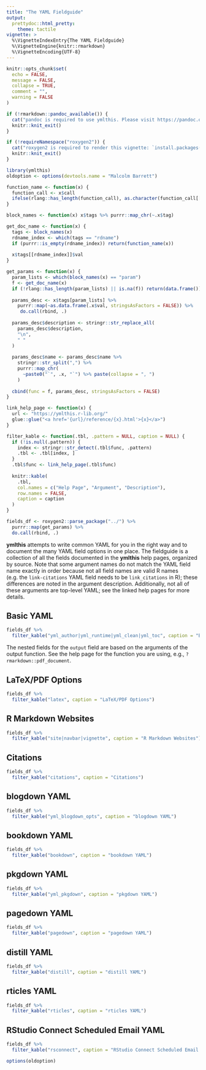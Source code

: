 ```yaml
---
title: "The YAML Fieldguide"
output: 
  prettydoc::html_pretty:
    theme: tactile
vignette: >
  %\VignetteIndexEntry{The YAML Fieldguide}
  %\VignetteEngine{knitr::rmarkdown}
  %\VignetteEncoding{UTF-8}
---
```


```r
knitr::opts_chunk$set(
  echo = FALSE,
  message = FALSE,
  collapse = TRUE,
  comment = "", 
  warning = FALSE
)
```


```r
if (!rmarkdown::pandoc_available()) {
  cat("pandoc is required to use ymlthis. Please visit https://pandoc.org/ for more information.")
  knitr::knit_exit()
}
```


```r
if (!requireNamespace("roxygen2")) {
  cat("roxygen2 is required to render this vignette: `install.packages('roxygen2'`")
  knitr::knit_exit()
}
```

```r
library(ymlthis)
oldoption <- options(devtools.name = "Malcolm Barrett")

function_name <- function(x) {
  function_call <- x$call
  ifelse(rlang::has_length(function_call), as.character(function_call[[2]]), NA)
}

block_names <- function(x) x$tags %>% purrr::map_chr(~.x$tag)

get_doc_name <- function(x) {
  tags <- block_names(x)
  rdname_index <- which(tags == "rdname")
  if (purrr::is_empty(rdname_index)) return(function_name(x))
  
  x$tags[[rdname_index]]$val
}

get_params <- function(x) {
  param_lists <- which(block_names(x) == "param")
  f <- get_doc_name(x)
  if (!rlang::has_length(param_lists) || is.na(f)) return(data.frame())
  
  params_desc <- x$tags[param_lists] %>% 
    purrr::map(~as.data.frame(.x$val, stringsAsFactors = FALSE)) %>% 
     do.call(rbind, .)
  
  params_desc$description <- stringr::str_replace_all(
    params_desc$description, 
    "\n", 
    " "
  )
  
  params_desc$name <- params_desc$name %>% 
    stringr::str_split(",") %>% 
    purrr::map_chr(
      ~paste0("`", .x, "`") %>% paste(collapse = ", ")
    )
  
  cbind(func = f, params_desc, stringsAsFactors = FALSE)
}

link_help_page <- function(x) {
  url <- "https://ymlthis.r-lib.org/"
  glue::glue("<a href='{url}/reference/{x}.html'>{x}</a>")
} 

filter_kable <- function(.tbl, .pattern = NULL, caption = NULL) {
  if (!is.null(.pattern)) {
    index <- stringr::str_detect(.tbl$func, .pattern)
    .tbl <- .tbl[index, ]
  }
  .tbl$func <- link_help_page(.tbl$func)
  
  knitr::kable(
    .tbl, 
    col.names = c("Help Page", "Argument", "Description"), 
    row.names = FALSE, 
    caption = caption
  )
}

fields_df <- roxygen2::parse_package("../") %>% 
  purrr::map(get_params) %>% 
  do.call(rbind, .)
```

**ymlthis** attempts to write common YAML for you in the right way and to document the many YAML field options in one place. The fieldguide is a collection of all the fields documented in the **ymlthis** help pages, organized by source. Note that some argument names do not match the YAML field name exactly in order because not all field names are valid R names (e.g. the `link-citations` YAML field needs to be `link_citations` in R); these differences are noted in the argument description. Additionally, not all of these arguments are top-level YAML; see the linked help pages for more details.

## Basic YAML

```r
fields_df %>% 
  filter_kable("yml_author|yml_runtime|yml_clean|yml_toc", caption = "Basic YAML")
```

The nested fields for the `output` field are based on the arguments of the output function. See the help page for the function you are using, e.g., `?rmarkdown::pdf_document`.

## LaTeX/PDF Options

```r
fields_df %>% 
  filter_kable("latex", caption = "LaTeX/PDF Options")
```

## R Markdown Websites

```r
fields_df %>% 
  filter_kable("site|navbar|vignette", caption = "R Markdown Websites")
```

## Citations

```r
fields_df %>% 
  filter_kable("citations", caption = "Citations")
```

## blogdown YAML

```r
fields_df %>% 
  filter_kable("yml_blogdown_opts", caption = "blogdown YAML")
```

## bookdown YAML

```r
fields_df %>% 
  filter_kable("bookdown", caption = "bookdown YAML")
```

## pkgdown YAML

```r
fields_df %>% 
  filter_kable("yml_pkgdown", caption = "pkgdown YAML")
```

## pagedown YAML

```r
fields_df %>% 
  filter_kable("pagedown", caption = "pagedown YAML")
```

## distill YAML

```r
fields_df %>% 
  filter_kable("distill", caption = "distill YAML")
```

## rticles YAML

```r
fields_df %>% 
  filter_kable("rticles", caption = "rticles YAML")
```

## RStudio Connect Scheduled Email YAML

```r
fields_df %>% 
  filter_kable("rsconnect", caption = "RStudio Connect Scheduled Email YAML")
```

```r
options(oldoption)
```
